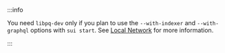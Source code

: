 :::info

You need `libpq-dev` only if you plan to use the `--with-indexer` and `--with-graphql` options with `sui start`. See [Local Network](/guides/developer/getting-started/local-network.mdx#start-the-local-network) for more information.

:::